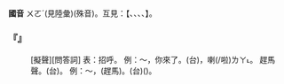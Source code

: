 
=={{ruby|喔|ㄨㄛˊ}}==



'''國音''' <rt>ㄨㄛˊ</rt>(見陸彙)(殊音)。互見：【{{ruby|喔|ㄨㄛ}}、{{ruby|喔|ㄨㄛˋ}}、{{ruby|喔|ㄛ}}、{{ruby|喔|ㄛˋ}}、{{ruby|喔|ㄨㄛˇ}}】。

    

==='''『{{ruby|喔|ㄨㄛˊ}}』'''===
: [擬聲][問答詞] 表：招呼。 例：～，你來了。(台){{ruby|唉|ㄞˋ}}{{ruby|/|ㆥ˪}}，{{ruby|汝|ㄌㄧˋ}}{{ruby|來|ㄌㄞˊ}}喇(/啦)<rt>ㄌㄚ˪</rt>。 趕馬聲。(台){{ruby|( )|ㄏㆦˋ}}{{ruby|( )|ㄧ}}。 例：～，(趕馬)。(台){{ruby|( )|ㄏㆦˋ}}{{ruby|( )|ㄧ}}({{ruby|趕|ㄍㄨㆩˋ}}{{ruby|馬|ㆠㆤˋ}}{{ruby|聲|ㄒㄧㆩ}})。
    
